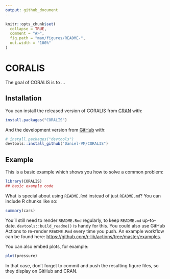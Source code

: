 ```yaml
---
output: github_document
---
```


<!-- README.md is generated from README.Rmd. Please edit that file -->

```r
knitr::opts_chunk$set(
  collapse = TRUE,
  comment = "#>",
  fig.path = "man/figures/README-",
  out.width = "100%"
)
```

# CORALIS

<!-- badges: start -->
<!-- badges: end -->

The goal of CORALIS is to ...

## Installation

You can install the released version of CORALIS from [CRAN](https://CRAN.R-project.org) with:

``` r
install.packages("CORALIS")
```

And the development version from [GitHub](https://github.com/) with:

``` r
# install.packages("devtools")
devtools::install_github("Daniel-VM/CORALIS")
```
## Example

This is a basic example which shows you how to solve a common problem:

```r
library(CORALIS)
## basic example code
```

What is special about using `README.Rmd` instead of just `README.md`? You can include R chunks like so:

```r
summary(cars)
```

You'll still need to render `README.Rmd` regularly, to keep `README.md` up-to-date. `devtools::build_readme()` is handy for this. You could also use GitHub Actions to re-render `README.Rmd` every time you push. An example workflow can be found here: <https://github.com/r-lib/actions/tree/master/examples>.

You can also embed plots, for example:

```r
plot(pressure)
```

In that case, don't forget to commit and push the resulting figure files, so they display on GitHub and CRAN.
